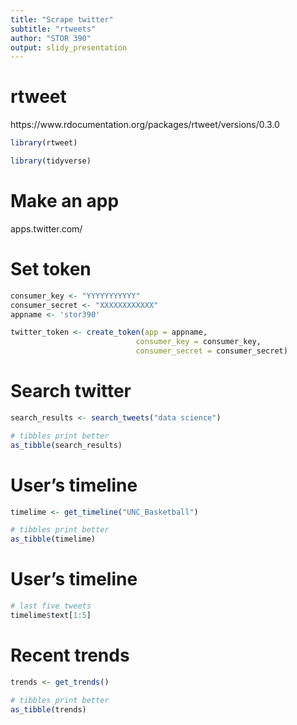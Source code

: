 ```yaml
---
title: "Scrape twitter"
subtitle: "rtweets"
author: "STOR 390"
output: slidy_presentation
---
```



# rtweet

https://www.rdocumentation.org/packages/rtweet/versions/0.3.0

```r
library(rtweet)

library(tidyverse)
```

# Make an app

apps.twitter.com/

# Set token

```r
consumer_key <- "YYYYYYYYYYY"
consumer_secret <- "XXXXXXXXXXXX"
appname <- 'stor390'

twitter_token <- create_token(app = appname,
                            consumer_key = consumer_key,
                            consumer_secret = consumer_secret)
```


# Search twitter

```r
search_results <- search_tweets("data science")
```

```r
# tibbles print better
as_tibble(search_results)
```



# User's timeline

```r
timelime <- get_timeline("UNC_Basketball")
```

```r
# tibbles print better
as_tibble(timelime)
```


# User's timeline

```r
# last five tweets
timelime$text[1:5]
```


# Recent trends

```r
trends <- get_trends()
```

```r
# tibbles print better
as_tibble(trends)
```









